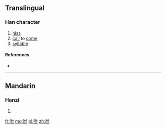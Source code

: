 {{also|噝}}
==Translingual==

===Han character===
{{Han char|rn=30|rad=口|as=05|sn=8|four=|canj=口女女一 (RVVM)|ids=⿰[[口]]⿱⿰[[幺]]幺[[一]]}}

# [[hiss]]
# [[call]] to [[come]]
# [[syllable]]

====References====
* {{Han ref|kx=0185.211|hdz=10611.010|uh=549D|ud=21661}}

----

==Mandarin==

===Hanzi===
{{cmn-hanzi|tra=噝|pin=[[sī]] ([[si1]])|wg=ssu<sup>1</sup>}}

# {{defn|lang=cmn|sort=口05}}

[[fr:咝]]
[[mg:咝]]
[[pl:咝]]
[[zh:咝]]